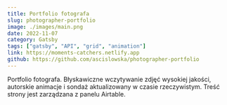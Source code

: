 ```yaml
---
title: Portfolio fotografa
slug: photographer-portfolio
image: ./images/main.png
date: 2022-11-07
category: Gatsby
tags: ["gatsby", "API", "grid", "animation"]
link: https://moments-catchers.netlify.app
github: https://github.com/ascislowska/photographer-portfolio
---
```


Portfolio fotografa. Błyskawiczne wczytywanie zdjęć wysokiej jakości, autorskie animacje i sondaż aktualizowany w czasie rzeczywistym. Treść strony jest zarządzana z panelu Airtable.
